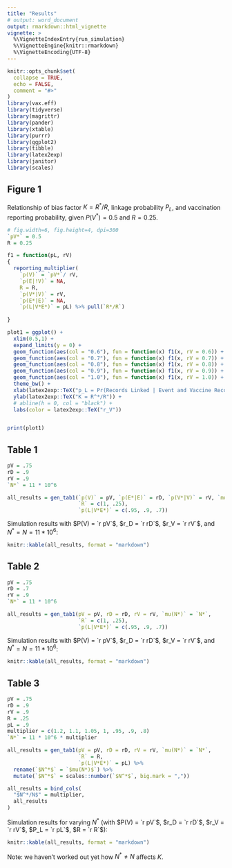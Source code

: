 ```yaml
---
title: "Results"
# output: word_document
output: rmarkdown::html_vignette
vignette: >
  %\VignetteIndexEntry{run_simulation}
  %\VignetteEngine{knitr::rmarkdown}
  %\VignetteEncoding{UTF-8}
---
```


```r
knitr::opts_chunk$set(
  collapse = TRUE,
  echo = FALSE,
  comment = "#>"
)
library(vax.eff)
library(tidyverse)
library(magrittr)
library(pander)
library(xtable)
library(purrr)
library(ggplot2)
library(tibble)
library(latex2exp)
library(janitor)
library(scales)

```

## Figure 1

Relationship of bias factor $K = R^*/R$, linkage probability $P_L$, and vaccination reporting probability,
given $P(V^*) = 0.5$ and $R = 0.25$.

```r
# fig.width=6, fig.height=4, dpi=300
`pV*` = 0.5
R = 0.25

f1 = function(pL, rV) 
{
  reporting_multiplier(
    `p(V)` = `pV*`/ rV,
    `p(E|!V)` = NA,
    R = R,
    `p(V*|V)` = rV,
    `p(E*|E)` = NA,
    `p(L|V*E*)` = pL) %>% pull(`R*/R`)
  
}

plot1 = ggplot() +
  xlim(0.5,1) +
  expand_limits(y = 0) +
  geom_function(aes(col = "0.6"), fun = function(x) f1(x, rV = 0.6)) +
  geom_function(aes(col = "0.7"), fun = function(x) f1(x, rV = 0.7)) +
  geom_function(aes(col = "0.8"), fun = function(x) f1(x, rV = 0.8)) +
  geom_function(aes(col = "0.9"), fun = function(x) f1(x, rV = 0.9)) +
  geom_function(aes(col = "1.0"), fun = function(x) f1(x, rV = 1.0)) +
  theme_bw() +
  xlab(latex2exp::TeX("p_L = Pr(Records Linked | Event and Vaccine Recorded)")) +
  ylab(latex2exp::TeX("K = R^*/R")) +
  # abline(h = 0, col = "black") +
  labs(color = latex2exp::TeX("r_V"))


print(plot1)


```

## Table 1

```r

pV = .75
rD = .9
rV = .9
`N*` = 11 * 10^6

all_results = gen_tab1(`p(V)` = pV, `p(E*|E)` = rD, `p(V*|V)` = rV, `mu(N*)` = `N*`,
                       `R` = c(1, .25),
                       `p(L|V*E*)` = c(.95, .9, .7))

```

Simulation results with $P(V) = `r pV`$, $r_D = `r rD`$, $r_V = `r rV`$, and $N^* = N = 11 * 10^6$:

```r

knitr::kable(all_results, format = "markdown")

```


## Table 2

```r

pV = .75
rD = .7
rV = .9
`N*` = 11 * 10^6

all_results = gen_tab1(pV = pV, rD = rD, rV = rV, `mu(N*)` = `N*`,
                       `R` = c(1, .25),
                       `p(L|V*E*)` = c(.95, .9, .7))
```

Simulation results with $P(V) = `r pV`$, $r_D = `r rD`$, $r_V = `r rV`$, and $N^* = N = 11 * 10^6$:

```r
knitr::kable(all_results, format = "markdown")
```


## Table 3

```r

pV = .75
rD = .9
rV = .9
R = .25
pL = .9
multiplier = c(1.2, 1.1, 1.05, 1, .95, .9, .8)
`N*` = 11 * 10^6 * multiplier

all_results = gen_tab1(pV = pV, rD = rD, rV = rV, `mu(N*)` = `N*`,
                       `R` = R,
                       `p(L|V*E*)` = pL) %>%
  rename(`$N^*$` = `$mu(N*)$`) %>%
  mutate(`$N^*$` = scales::number(`$N^*$`, big.mark = ","))

all_results = bind_cols(
  "$N^*/N$" = multiplier,
  all_results
)

```

Simulation results for varying $N^*$ (with $P(V) = `r pV`$, $r_D = `r rD`$, $r_V = `r rV`$, $P_L = `r pL`$, $R = `r R`$):

```r
knitr::kable(all_results, format = "markdown")
```

Note: we haven't worked out yet how $N^* \ne N$ affects $K$.
